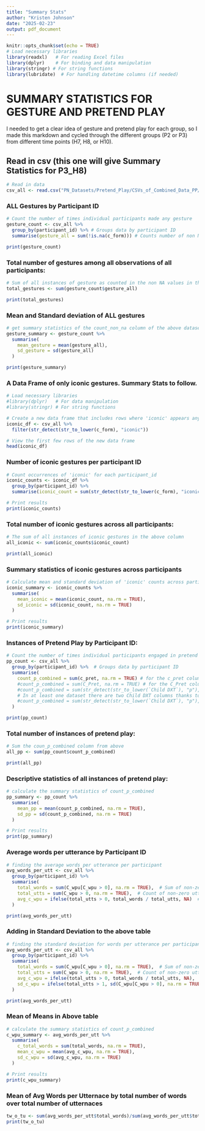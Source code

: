 ```yaml
---
title: "Summary Stats"
author: "Kristen Johnson"
date: "2025-02-23"
output: pdf_document
---
```


```r
knitr::opts_chunk$set(echo = TRUE)
# Load necessary libraries
library(readxl)   # For reading Excel files
library(dplyr)    # For binding and data manipulation
library(stringr) # For string functions
library(lubridate)  # For handling datetime columns (if needed)
```

# SUMMARY STATISTICS FOR GESTURE AND PRETEND PLAY
I needed to get a clear idea of gesture and pretend play for each group, so I made this markdown and cycled through the different groups (P2 or P3) from different time points (H7, H8, or H10).

## Read in csv (this one will give Summary Statistics for P3_H8)
```r
# Read in data
csv_all <- read.csv("PN_Datasets/Pretend_Play/CSVs_of_Combined_Data_PP/P3_H8_ALL.csv")
```

### ALL Gestures by Participant ID
```r

# Count the number of times individual participants made any gesture
gesture_count <- csv_all %>%
  group_by(participant_id) %>% # Groups data by participant ID
  summarise(gesture_all = sum(!is.na(c_form))) # Counts number of non NA values

print(gesture_count)
```

### Total number of gestures among all observations of all participants:
```r
# Sum of all instances of gesture as counted in the non NA values in the above data frame
total_gestures <- sum(gesture_count$gesture_all)

print(total_gestures)

```

### Mean and Standard deviation of ALL gestures 
```r
# get summary statistics of the count_non_na column of the above dataset
gesture_summary <- gesture_count %>% 
  summarise(
    mean_gesture = mean(gesture_all),
    sd_gesture = sd(gesture_all)
  )

print(gesture_summary)

```

### A Data Frame of only iconic gestures. Summary Stats to follow.
```r
# Load necessary libraries
#library(dplyr)   # For data manipulation
#library(stringr) # For string functions

# Create a new data frame that includes rows where 'iconic' appears anywhere in c_form
iconic_df <- csv_all %>%
  filter(str_detect(str_to_lower(c_form), "iconic"))

# View the first few rows of the new data frame
head(iconic_df)
```

### Number of iconic gestures per participant ID 
```r
# Count occurrences of 'iconic' for each participant_id
iconic_counts <- iconic_df %>%
  group_by(participant_id) %>%
  summarise(iconic_count = sum(str_detect(str_to_lower(c_form), "iconic"), na.rm = TRUE), .groups = "drop")

# Print results
print(iconic_counts)
```

### Total number of iconic gestures across all participants:
```r
# The sum of all instances of iconic gestures in the above column
all_iconic <- sum(iconic_counts$iconic_count)

print(all_iconic)
```

### Summary statistics of iconic gestures across participants
```r
# Calculate mean and standard deviation of 'iconic' counts across participants
iconic_summary <- iconic_counts %>%
  summarise(
    mean_iconic = mean(iconic_count, na.rm = TRUE),
    sd_iconic = sd(iconic_count, na.rm = TRUE)
  )

# Print results
print(iconic_summary)
```

### Instances of Pretend Play by Participant ID:
```r
# Count the number of times individual participants engaged in pretend play
pp_count <- csv_all %>%
  group_by(participant_id) %>%  # Groups data by participant ID
  summarise(
    count_p_combined = sum(c_pret, na.rm = TRUE) # for the c_pret column name
    #count_p_combined = sum(C_Pret, na.rm = TRUE) # for the C_Pret column name
    #count_p_combined = sum(str_detect(str_to_lower(`Child DXT`), "p"), na.rm = TRUE) 
    # In at least one dataset there are two Child DXT columns thanks to one file not capitalizing it. if this is the case, comment out the above line and remove the comment hash in front of the code below
    #count_p_combined = sum(str_detect(str_to_lower(`Child DXT`), "p"), na.rm = TRUE) + sum(str_detect(str_to_lower(`CHILD DXT`), "p"), na.rm = TRUE)  
  )

print(pp_count)
```

### Total number of instances of pretend play:
```r
# Sum the coun_p_combined column from above
all_pp <- sum(pp_count$count_p_combined)

print(all_pp)
```

### Descriptive statistics of all instances of pretend play:
```r
# calculate the summary statistics of count_p_combined
pp_summary <- pp_count %>%
  summarise(
    mean_pp = mean(count_p_combined, na.rm = TRUE),
    sd_pp = sd(count_p_combined, na.rm = TRUE)
  )

# Print results
print(pp_summary)
```

### Average words per utterance by Participant ID
```r
# finding the average words per utterance per participant
avg_words_per_utt <- csv_all %>%
  group_by(participant_id) %>%
  summarise(
    total_words = sum(C_wpu[C_wpu > 0], na.rm = TRUE),  # Sum of non-zero word counts
    total_utts = sum(C_wpu > 0, na.rm = TRUE),  # Count of non-zero utterances
    avg_c_wpu = ifelse(total_utts > 0, total_words / total_utts, NA)  # Calculate mean, avoid divide by zero
  )

print(avg_words_per_utt)

```

### Adding in Standard Deviation to the above table
```r
# finding the standard deviation for words per utterance per participant
avg_words_per_utt <- csv_all %>%
  group_by(participant_id) %>%
  summarise(
    total_words = sum(C_wpu[C_wpu > 0], na.rm = TRUE),  # Sum of non-zero word counts
    total_utts = sum(C_wpu > 0, na.rm = TRUE),  # Count of non-zero utterances
    avg_c_wpu = ifelse(total_utts > 0, total_words / total_utts, NA),  # Mean words per utterance
    sd_c_wpu = ifelse(total_utts > 1, sd(C_wpu[C_wpu > 0], na.rm = TRUE), NA)  # Standard deviation
  )

print(avg_words_per_utt)

```

### Mean of Means in Above table
```r
# calculate the summary statistics of count_p_combined
c_wpu_summary <- avg_words_per_utt %>%
  summarise(
    c_total_words = sum(total_words, na.rm = TRUE),
    mean_c_wpu = mean(avg_c_wpu, na.rm = TRUE),
    sd_c_wpu = sd(avg_c_wpu, na.rm = TRUE)
  )

# Print results
print(c_wpu_summary)
```

### Mean of Avg Words per Utternace by total number of words over total number of utternaces
```r

tw_o_tu <- sum(avg_words_per_utt$total_words)/sum(avg_words_per_utt$total_utts)
print(tw_o_tu)
```

